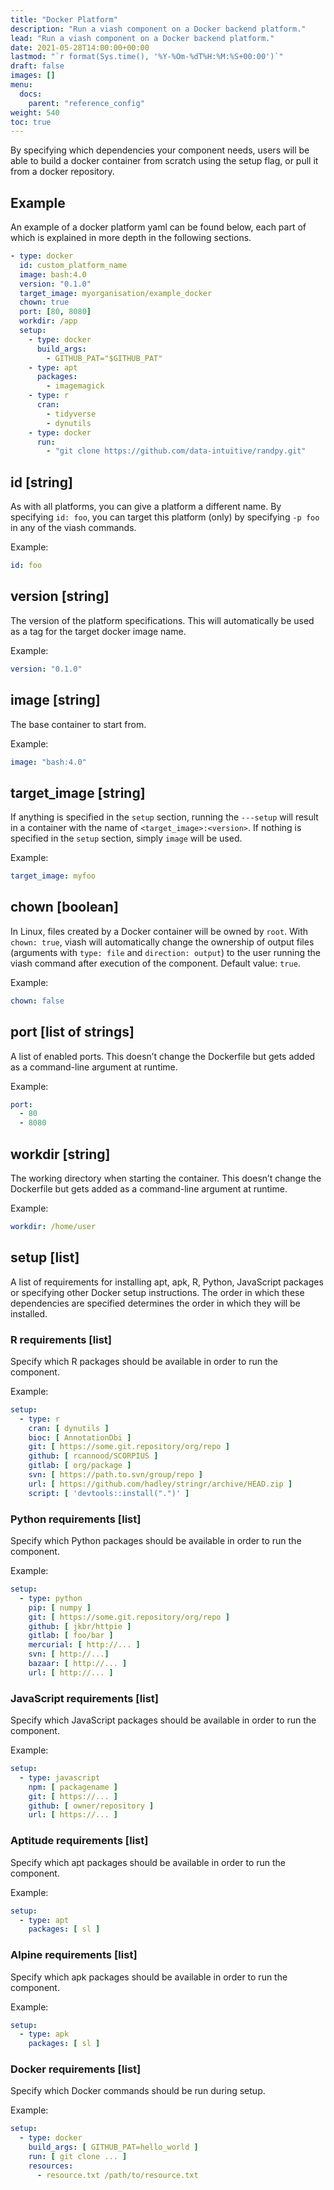 ```yaml
---
title: "Docker Platform"
description: "Run a viash component on a Docker backend platform."
lead: "Run a viash component on a Docker backend platform."
date: 2021-05-28T14:00:00+00:00
lastmod: "`r format(Sys.time(), '%Y-%Om-%dT%H:%M:%S+00:00')`"
draft: false
images: []
menu:
  docs:
    parent: "reference_config"
weight: 540
toc: true
---
```



By specifying which dependencies your component needs, users will be able to build 
a docker container from scratch using the setup flag, or pull it from a docker repository.

## Example
An example of a docker platform yaml can be found below, each part of which is explained in more depth in the following sections. 

```yaml
- type: docker
  id: custom_platform_name
  image: bash:4.0
  version: "0.1.0"
  target_image: myorganisation/example_docker
  chown: true
  port: [80, 8080]
  workdir: /app
  setup:
    - type: docker
      build_args: 
        - GITHUB_PAT="$GITHUB_PAT"
    - type: apt
      packages:
        - imagemagick
    - type: r
      cran:
        - tidyverse
        - dynutils
    - type: docker
      run: 
        - "git clone https://github.com/data-intuitive/randpy.git"
```


## id [string] {#id}
As with all platforms, you can give a platform a different name. By specifying `id: foo`, you can target this platform (only) by specifying `-p foo` in any of the viash commands.

Example:
```yaml
id: foo
```

## version [string] {#version}
The version of the platform specifications. This will automatically be used as a tag for the target docker image name.

Example:
```yaml
version: "0.1.0"
```

## image [string] {#image}
The base container to start from.

Example:
```yaml
image: "bash:4.0"
```

## target_image [string] {#target_image}
If anything is specified in the `setup` section, running the `---setup` will result in a container with the name of `<target_image>:<version>`.
If nothing is specified in the `setup` section, simply `image` will be used. 

Example:
```yaml
target_image: myfoo
```

## chown [boolean] {#chown}
In Linux, files created by a Docker container will be owned by `root`. 
With `chown: true`, viash will automatically change the ownership of output files 
(arguments with `type: file` and `direction: output`) to the user running the viash command
after execution of the component. Default value: `true`.

Example:
```yaml
chown: false
```

## port [list of strings] {#port}
A list of enabled ports. This doesn't change the
Dockerfile but gets added as a command-line argument at runtime.

Example:
```yaml
port:
  - 80
  - 8080
```

## workdir [string] {#workdir}
The working directory when starting the container. This doesn't change the
Dockerfile but gets added as a command-line argument at runtime.

Example:
```yaml
workdir: /home/user
```

## setup [list] {#setup}
A list of requirements for installing apt, apk, R, Python, JavaScript packages or 
specifying other Docker setup instructions.
The order in which these dependencies are specified determines the order in which they will
be installed.

### R requirements [list] {#r-reqs}
Specify which R packages should be available in order to run the component.

Example:
```yaml
setup: 
  - type: r
    cran: [ dynutils ]
    bioc: [ AnnotationDbi ]
    git: [ https://some.git.repository/org/repo ]
    github: [ rcannood/SCORPIUS ]
    gitlab: [ org/package ]
    svn: [ https://path.to.svn/group/repo ]
    url: [ https://github.com/hadley/stringr/archive/HEAD.zip ]
    script: [ 'devtools::install(".")' ]
```

### Python requirements [list] {#py-reqs}
Specify which Python packages should be available in order to run the component.

Example: 
```yaml
setup:
  - type: python
    pip: [ numpy ]
    git: [ https://some.git.repository/org/repo ]
    github: [ jkbr/httpie ]
    gitlab: [ foo/bar ]
    mercurial: [ http://... ]
    svn: [ http://...]
    bazaar: [ http://... ]
    url: [ http://... ]
```

### JavaScript requirements [list] {#js-reqs}
Specify which JavaScript packages should be available in order to run the component.

Example: 
```yaml
setup:
  - type: javascript
    npm: [ packagename ]
    git: [ https://... ]
    github: [ owner/repository ]
    url: [ https://... ]
```

### Aptitude requirements [list] {#apt-reqs}
Specify which apt packages should be available in order to run the component.

Example: 
```yaml
setup:
  - type: apt
    packages: [ sl ]
```



### Alpine requirements [list] {#apt-reqs}
Specify which apk packages should be available in order to run the component.

Example: 
```yaml
setup:
  - type: apk
    packages: [ sl ]
```


### Docker requirements [list] {#apt-reqs}
Specify which Docker commands should be run during setup.

Example: 
```yaml
setup:
  - type: docker
    build_args: [ GITHUB_PAT=hello_world ]
    run: [ git clone ... ]
    resources: 
      - resource.txt /path/to/resource.txt
```

